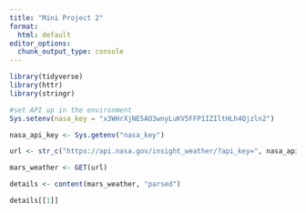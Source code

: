 ```yaml
---
title: "Mini Project 2"
format:
  html: default
editor_options: 
  chunk_output_type: console
---
```

```r
library(tidyverse)
library(httr)
library(stringr)
```


```r
#set API up in the environment
Sys.setenv(nasa_key = "x3WHrXjNE5AO3wnyLuKV5FFP1IZIltHLh4Qjzln2")

nasa_api_key <- Sys.getenv("nasa_key")

url <- str_c("https://api.nasa.gov/insight_weather/?api_key=", nasa_api_key, "&feedtype=json&ver=1.0")

mars_weather <- GET(url)

details <- content(mars_weather, "parsed")

details[[1]]



```


